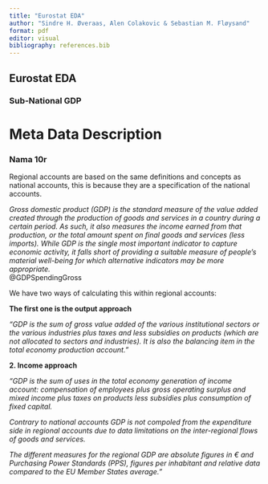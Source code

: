 ```yaml
---
title: "Eurostat EDA"
author: "Sindre H. Øveraas, Alen Colakovic & Sebastian M. Fløysand"
format: pdf
editor: visual
bibliography: references.bib
---
```


## Eurostat EDA

### Sub-National GDP

# Meta Data Description

### Nama 10r

Regional accounts are based on the same definitions and concepts as national accounts, this is because they are a specification of the national accounts.

*Gross domestic product (GDP) is the standard measure of the value added created through the production of goods and services in a country during a certain period. As such, it also measures the income earned from that production, or the total amount spent on final goods and services (less imports). While GDP is the single most important indicator to capture economic activity, it falls short of providing a suitable measure of people's material well-being for which alternative indicators may be more appropriate.\
*@GDPSpendingGross

We have two ways of calculating this within regional accounts:

**The first one is the output approach**

*"GDP is the sum of gross value added of the various institutional sectors or the various industries plus taxes and less subsidies on products (which are not allocated to sectors and industries). It is also the balancing item in the total economy production account."*

**2. Income approach**

*"GDP is the sum of uses in the total economy generation of income account: compensation of employees plus gross operating surplus and mixed income plus taxes on products less subsidies plus consumption of fixed capital.*

*Contrary to national accounts GDP is not compoled from the expenditure side in regional accounts due to data limitations on the inter-regional flows of goods and services.*

*The different measures for the regional GDP are absolute figures in € and Purchasing Power Standards (PPS), figures per inhabitant and relative data compared to the EU Member States average."*
